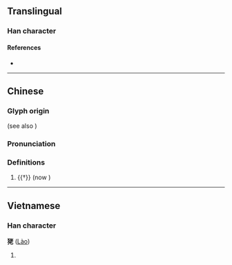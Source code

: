 {{character info}}
==Translingual==

===Han character===
{{Han char|rn=94|rad=犬|as=06|sn=9|four=44211|canj=KHJKP|ids=⿰犭老}}

====References====
* {{Han ref|kx=0711.080|dkj=20394|dj=1123.070|hdz=21343.030|uh=72EB|ud=29419|bh=CFC1|bd=53185}}

----

==Chinese==
{{zh-forms}}

===Glyph origin===
{{Han etym}}
{{Han compound|犬|t1=dog|老|c1=s|c2=p|ls=psc}} (see also {{w|Graphic pejoratives in written Chinese#Dog radical}})

===Pronunciation===
{{zh-pron
|m=lǎo
|mc=y
|oc=y
|cat=
}}

===Definitions===
{{zh-hanzi}}

# {{†}} {{lbl|zh|derogatory}} {{zh-only|犵狫|[[Gelao]] [people]}} (now {{l|zh|仡佬}})

----

==Vietnamese==

===Han character===
'''狫''' ([[Lào]])

# {{rfdef|vi}}

{{cln|vi|Han tu}}